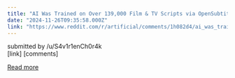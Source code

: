 ```yaml
---
title: "AI Was Trained on Over 139,000 Film & TV Scripts via OpenSubtitles.org including shows like The Simpsons, Seinfeld, Twin peaks etc."
date: "2024-11-26T09:35:58.000Z"
link: "https://www.reddit.com/r/artificial/comments/1h082d4/ai_was_trained_on_over_139000_film_tv_scripts_via/"
---
```


submitted by    /u/S4v1r1enCh0r4k  
 [link]   [comments]

[Read more](https://www.reddit.com/r/artificial/comments/1h082d4/ai_was_trained_on_over_139000_film_tv_scripts_via/)
